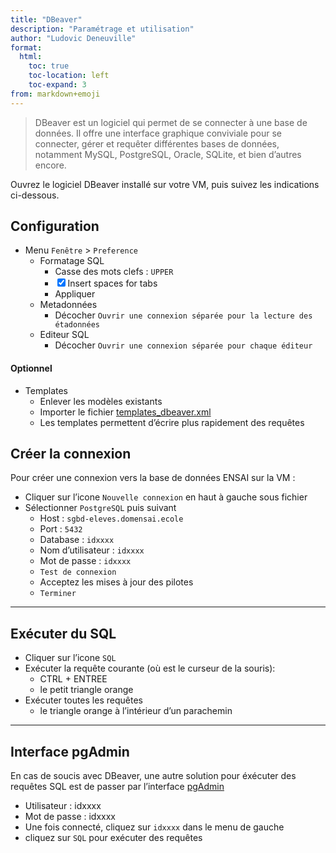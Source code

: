 ```yaml
---
title: "DBeaver"
description: "Paramétrage et utilisation"
author: "Ludovic Deneuville"
format: 
  html:
    toc: true
    toc-location: left
    toc-expand: 3
from: markdown+emoji
---
```


> DBeaver est un logiciel qui permet de se connecter à une base de données. Il offre une interface graphique conviviale pour se connecter, gérer et requêter différentes bases de données, notamment MySQL, PostgreSQL, Oracle, SQLite, et bien d'autres encore.

Ouvrez le logiciel DBeaver installé sur votre VM, puis suivez les indications ci-dessous.

## Configuration

* Menu `Fenêtre` > `Preference`
  * Formatage SQL
    * Casse des mots clefs : `UPPER`
    * [x] Insert spaces for tabs
    * Appliquer
  * Metadonnées
    * Décocher `Ouvrir une connexion séparée pour la lecture des étadonnées`
  * Editeur SQL
    * Décocher `Ouvrir une connexion séparée pour chaque éditeur`

#### Optionnel 

* Templates
  * Enlever les modèles existants
  * Importer le fichier <a href="templates_dbeaver.xml" download>templates_dbeaver.xml</a>
  * Les templates permettent d'écrire plus rapidement des requêtes


## Créer la connexion

Pour créer une connexion vers la base de données ENSAI sur la VM :

* Cliquer sur l'icone `Nouvelle connexion` en haut à gauche sous fichier
* Sélectionner `PostgreSQL` puis suivant
  * Host : `sgbd-eleves.domensai.ecole`
  * Port : `5432`
  * Database : `idxxxx`
  * Nom d'utilisateur : `idxxxx`
  * Mot de passe : `idxxxx`
  * `Test de connexion`
  * Acceptez les mises à jour des pilotes
  * `Terminer`

---

## Exécuter du SQL

* Cliquer sur l'icone `SQL`
* Exécuter la requête courante (où est le curseur de la souris):
  * CTRL + ENTREE
  * le petit triangle orange
* Exécuter toutes les requêtes
  * le triangle orange à l'intérieur d'un parachemin

---

## Interface pgAdmin

En cas de soucis avec DBeaver, une autre solution pour éxécuter des requêtes SQL est de passer par l'interface <a href="http://sgbd-eleves.domensai.ecole/phppgadmin/" target="_blank"> pgAdmin</a>

* Utilisateur : idxxxx
* Mot de passe : idxxxx
* Une fois connecté, cliquez sur `idxxxx` dans le menu de gauche
* cliquez sur `SQL` pour exécuter des requêtes